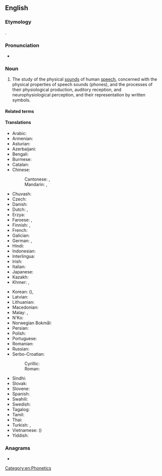 ==English==
{{wikipedia}}

===Etymology===
{{PIE root|en|bʰeh₂|id=speak}}
{{af|en|phonetic|-ics}}.

===Pronunciation===
* {{IPA|en|/fəˈnɛtɪks/}}

===Noun===
{{en-noun|-}}

# {{lb|en|linguistics}} The study of the physical [[sounds]] of human [[speech]], concerned with the physical properties of speech sounds (phones), and the processes of their physiological production, auditory reception, and neurophysiological perception, and their representation by written symbols.

====Related terms====
{{col4|en
|phonetic
|phonetician
|phonology
|International Phonetic Alphabet
}}

====Translations====
{{trans-top|study of speech sounds and their representation by written symbols}}
* Arabic: {{t|ar|صَوْتِيَات|p}}
* Armenian: {{t+|hy|հնչյունաբանություն}}
* Asturian: {{t|ast|fonética|f}}
* Azerbaijani: {{t|az|fonetika}}
* Bengali: {{t|bn|ধ্বনিবিজ্ঞান}}
* Burmese: {{t+|my|သဒ္ဒဗေဒ}}
* Catalan: {{t|ca|fonètica|f}}
* Chinese:
*: Cantonese: {{t|yue|語音學}}, {{t|yue|语音学|tr=jyu5 jam1 hok6}}
*: Mandarin: {{t+|cmn|語音學}}, {{t+|cmn|语音学|tr=yǔyīnxué}}
* Chuvash: {{t|cv|фонетика }}
* Czech: {{t|cs|fonetika|f}}
* Danish: {{t+|da|fonetik|c}}
* Dutch: {{t+|nl|fonetiek|f}}, {{t+|nl|klankleer|m|f}}
* Erzya: {{t|myv|фонетика}}
* Faroese: {{t|fo|ljóðfrøði|f}}, {{t|fo|ljóðlæra|f}}
* Finnish: {{t+|fi|fonetiikka}}, {{t+|fi|äänneoppi}}
* French: {{t+|fr|phonétique|f}}
* Galician: {{t+|gl|fonética|f}}
* German: {{t+|de|Phonetik|f}}, {{t|de|Lautlehre|f}}
* Hindi: {{t+|hi|स्वरविज्ञान|m}}
* Indonesian: {{t+|id|fonetik}}
* Interlingua: {{t|ia|phonetica}}
* Irish: {{t|ga|foghraíocht|f}}
* Italian: {{t+|it|fonetica|f}}
* Japanese: {{t|ja|音声学|tr=おんせいがく, onseigaku}}
* Kazakh: {{t|kk|фонетика}}
* Khmer: {{t|km|សទ្ទិកវិទ្យា|tr=satti’ak vityie}}, {{t|km|សព្ទសញ្ញាវិទ្យា|tr=sap saññaa vityie}}
{{trans-mid}}
* Korean: {{t+|ko|음성학}} ({{t+|ko|音聲學}}), {{t|ko|어음학}}
* Latvian: {{t|lv|fonētika|f}}
* Lithuanian: {{t+|lt|fonetika|f}}
* Macedonian: {{t|mk|фонетика|f}}
* Malay: {{t|ms|fonetik}}, {{t|ms|kaji bunyi bahasa}}
* N'Ko: {{t|nqo|ߡߍ߲ߞߊ߲ߟߐ߲ߘߐߦߊ}}
* Norwegian Bokmål: {{t+|nb|fonetikk|m}}
* Persian: {{t+|fa|آواشناسی|tr=âvašenâsi}}
* Polish: {{t+|pl|fonetyka|f}}
* Portuguese: {{t+|pt|fonética|f}}
* Romanian: {{t+|ro|fonetică|f}}
* Russian: {{t+|ru|фоне́тика|f|tr=fonɛ́tika}}
* Serbo-Croatian:
*: Cyrillic: {{t|sh|фонѐтика|f}}
*: Roman: {{t+|sh|fonètika|f}}
* Sindhi: {{t+|sd|وايوڪيات|f}}
* Slovak: {{t+|sk|fonetika|f}}
* Slovene: {{t|sl|fonetika|f}}
* Spanish: {{t+|es|fonética|f}}
* Swahili: {{t|sw|fonetiki}}
* Swedish: {{t+|sv|fonetik|c}}
* Tagalog: {{t|tl|palatinigan}}
* Tamil: {{t+|ta|ஒலியியல்}}
* Thai: {{t+|th|สัทศาสตร์}}
* Turkish: {{t|tr|sesbilgisi}}, {{t+|tr|fonetik}}
* Vietnamese: {{t|vi|ngư âm học}} ({{t|vi|語音學}})
* Yiddish: {{t|yi|פֿאָנעטיק|f}}
{{trans-bottom}}

===Anagrams===
* {{anagrams|en|a=cehinopst|Ctesiphon|sphenotic}}

[[Category:en:Phonetics]]